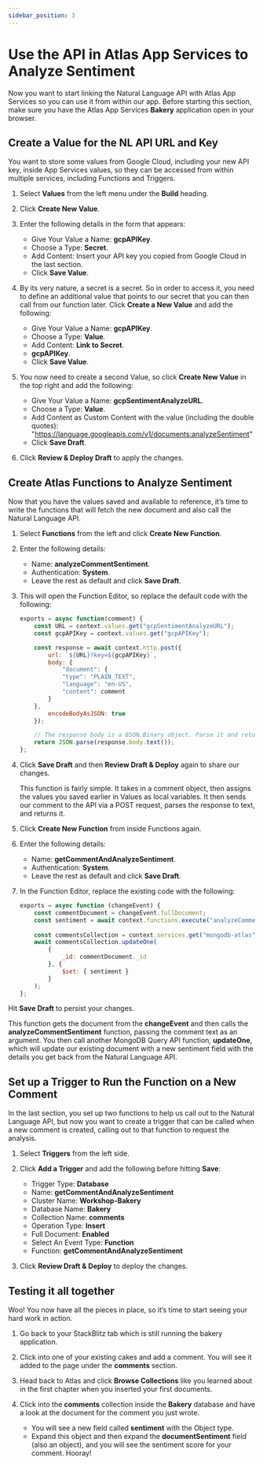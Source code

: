 ```yaml
---
sidebar_position: 3
---
```


# Use the API in Atlas App Services to Analyze Sentiment

Now you want to start linking the Natural Language API with Atlas App Services so you can use it from within our app.
Before starting this section, make sure you have the Atlas App Services **Bakery** application open in your browser.

## Create a Value for the NL API URL and Key

You want to store some values from Google Cloud, including your new API key, inside App Services values, so they can be accessed from within multiple services, including Functions and Triggers.

1. Select **Values** from the left menu under the **Build** heading.

1. Click **Create New Value**.

1. Enter the following details in the form that appears:
    - Give Your Value a Name: **gcpAPIKey**. 
    - Choose a Type: **Secret**.
    - Add Content: Insert your API key you copied from Google Cloud in the last section.
    - Click **Save Value**.

1. By its very nature, a secret is a secret. So in order to access it, you need to define an additional value that points to our secret that you can then call from our function later. Click **Create a New Value** and add the following:
    - Give Your Value a Name: **gcpAPIKey**. 
    - Choose a Type: **Value**.
    - Add Content: **Link to Secret**.
    - **gcpAPIKey**.
    - Click **Save Value**.

1. You now need to create a second Value, so click **Create New Value** in the top right and add the following:
    - Give Your Value a Name: **gcpSentimentAnalyzeURL**.
    - Choose a Type: **Value**.
    - Add Content as Custom Content with the value (including the double quotes): "https://language.googleapis.com/v1/documents:analyzeSentiment"
    - Click **Save Draft**.

1. Click **Review & Deploy Draft** to apply the changes.

## Create Atlas Functions to Analyze Sentiment

Now that you have the values saved and available to reference, it’s time to write the functions that will fetch the new document and also call the Natural Language API.

1. Select **Functions** from the left and click **Create New Function**.
1. Enter the following details:

    - Name: **analyzeCommentSentiment**.
    - Authentication: **System**.
    - Leave the rest as default and click **Save Draft**.

1. This will open the Function Editor, so replace the default code with the following:

    ```js
    exports = async function(comment) {
        const URL = context.values.get("gcpSentimentAnalyzeURL");
        const gcpAPIKey = context.values.get("gcpAPIKey");

        const response = await context.http.post({
            url: `${URL}?key=${gcpAPIKey}`,
            body: {
                "document": {
                "type": "PLAIN_TEXT",
                "language": "en-US",
                "content": comment
            }
        },
            encodeBodyAsJSON: true
        });

        // The response body is a BSON.Binary object. Parse it and return.
        return JSON.parse(response.body.text());
    };
    ```

1. Click **Save Draft** and then **Review Draft & Deploy** again to share our changes.

    This function is fairly simple. It takes in a comment object, then assigns the values you saved earlier in Values as local variables. It then sends our comment to the API via a POST request, parses the response to text, and returns it.

1. Click **Create New Function** from inside Functions again.
1. Enter the following details:
    - Name: **getCommentAndAnalyzeSentiment**.
    - Authentication: **System**.
    - Leave the rest as default and click **Save Draft**.

1. In the Function Editor, replace the existing code with the following:

    ```js
    exports = async function (changeEvent) {
        const commentDocument = changeEvent.fullDocument;
        const sentiment = await context.functions.execute("analyzeCommentSentiment", commentDocument.text);
        
        const commentsCollection = context.services.get("mongodb-atlas").db("Bakery").collection("comments");
        await commentsCollection.updateOne(
            {
                _id: commentDocument._id
            }, {
                $set: { sentiment }
            }
        );
    };
    ```

Hit **Save Draft** to persist your changes.

This function gets the document from the **changeEvent** and then calls the **analyzeCommentSentiment** function, passing the comment text as an argument. You then call another MongoDB Query API function, **updateOne**, which will update our existing document with a new sentiment field with the details you get back from the Natural Language API.

## Set up a Trigger to Run the Function on a New Comment

In the last section, you set up two functions to help us call out to the Natural Language API, but now you want to create a trigger that can be called when a new comment is created, calling out to that function to request the analysis.

1. Select **Triggers** from the left side.
1. Click **Add a Trigger** and add the following before hitting **Save**:
    - Trigger Type: **Database**
    - Name: **getCommentAndAnalyzeSentiment**
    - Cluster Name: **Workshop-Bakery**
    - Database Name: **Bakery**
    - Collection Name: **comments**
    - Operation Type: **Insert**
    - Full Document: **Enabled**
    - Select An Event Type: **Function**
    - Function: **getCommentAndAnalyzeSentiment**

1. Click **Review Draft & Deploy** to deploy the changes.

## Testing it all together

Woo! You now have all the pieces in place, so it’s time to start seeing your hard work in action.

1. Go back to your StackBlitz tab which is still running the bakery application.

1. Click into one of your existing cakes and add a comment. You will see it added to the page under the **comments** section.

1. Head back to Atlas and click **Browse Collections** like you learned about in the first chapter when you inserted your first documents.

1. Click into the **comments** collection inside the **Bakery** database and have a look at the document for the comment you just wrote.
    - You will see a new field called **sentiment** with the Object type.
    - Expand this object and then expand the **documentSentiment** field (also an object), and you will see the sentiment score for your comment. Hooray! 
 